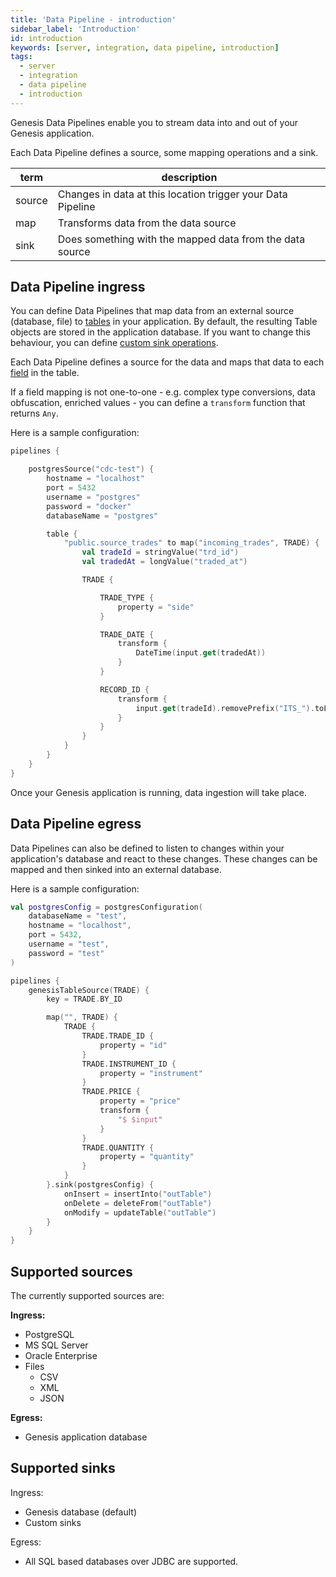 ```yaml
---
title: 'Data Pipeline - introduction'
sidebar_label: 'Introduction'
id: introduction
keywords: [server, integration, data pipeline, introduction]
tags:
  - server
  - integration
  - data pipeline
  - introduction
---
```


Genesis Data Pipelines enable you to stream data into and out of your Genesis application.

Each Data Pipeline defines a source, some mapping operations and a sink.

| term | description |
| ---- | ----------- |
| source | Changes in data at this location trigger your Data Pipeline |
| map | Transforms data from the data source |
| sink | Does something with the mapped data from the data source |

## Data Pipeline ingress

You can define Data Pipelines that map data from an external source (database, file) to [tables](../../../../database/fields-tables-views/tables/) in your application. By default, the resulting Table objects are stored in the application database. If you want to change this behaviour, you can define [custom sink operations](../../../../server/integration/data-pipeline/advanced/#auditable-sink-operations).

Each Data Pipeline defines a source for the data and maps that data to each [field](../../../../database/fields-tables-views/fields/) in the table.

If a field mapping is not one-to-one - e.g. complex type conversions, data obfuscation, enriched values - you can define a `transform` function that returns `Any`.

Here is a sample configuration:
```kotlin
pipelines {

    postgresSource("cdc-test") {
        hostname = "localhost"
        port = 5432
        username = "postgres"
        password = "docker"
        databaseName = "postgres"

        table {
            "public.source_trades" to map("incoming_trades", TRADE) {
                val tradeId = stringValue("trd_id")
                val tradedAt = longValue("traded_at")

                TRADE {

                    TRADE_TYPE {
                        property = "side"
                    }

                    TRADE_DATE {
                        transform {
                            DateTime(input.get(tradedAt))
                        }
                    }

                    RECORD_ID {
                        transform {
                            input.get(tradeId).removePrefix("ITS_").toLong()
                        }
                    }
                }
            }
        }
    }
}
```

Once your Genesis application is running, data ingestion will take place.

## Data Pipeline egress

Data Pipelines can also be defined to listen to changes within your application's database and react to these changes. These changes can be mapped and then sinked into an external database.

Here is a sample configuration:
```kotlin
val postgresConfig = postgresConfiguration(
    databaseName = "test",
    hostname = "localhost",
    port = 5432,
    username = "test",
    password = "test"
)

pipelines {
    genesisTableSource(TRADE) {
        key = TRADE.BY_ID

        map("", TRADE) {
            TRADE {
                TRADE.TRADE_ID {
                    property = "id"
                }
                TRADE.INSTRUMENT_ID {
                    property = "instrument"
                }
                TRADE.PRICE {
                    property = "price"
                    transform {
                        "$ $input"
                    }
                }
                TRADE.QUANTITY {
                    property = "quantity"
                }
            }
        }.sink(postgresConfig) {
            onInsert = insertInto("outTable")
            onDelete = deleteFrom("outTable")
            onModify = updateTable("outTable")
        }
    }
}
```

## Supported sources

The currently supported sources are:

**Ingress:**
- PostgreSQL
- MS SQL Server
- Oracle Enterprise
- Files
  - CSV
  - XML
  - JSON

**Egress:**
- Genesis application database

## Supported sinks

Ingress:
- Genesis database (default)
- Custom sinks

Egress:
- All SQL based databases over JDBC are supported.